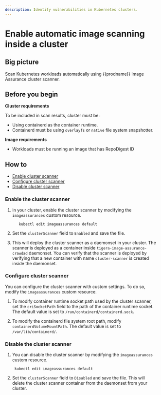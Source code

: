 ```yaml
---
description: Identify vulnerabilities in Kubernetes clusters.
---
```


# Enable automatic image scanning inside a cluster

## Big picture

Scan Kubernetes workloads automatically using {{prodname}} Image Assurance cluster scanner.


## Before you begin

**Cluster requirements**

To be included in scan results, cluster must be:

- Using containerd as the container runtime.
- Containerd must be using `overlayfs` or `native` file system snapshotter.

**Image requirements**

- Workloads must be running an image that has RepoDigest ID

## How to

- [Enable cluster scanner](#enable-the-cluster-scanner)
- [Configure cluster scanner](#configure-cluster-scanner)
- [Disable cluster scanner](#disable-cluster-scanner)

### Enable the cluster scanner

1. In your cluster, enable the cluster scanner by modifying the `imageassurances` custom resource.

   ```shell
      kubectl edit imageassurances default
   ```

2. Set the `clusterScanner` field to `Enabled` and save the file.

3. This will deploy the cluster scanner as a daemonset in your cluster. The scanner is deployed as a container inside `tigera-image-assurance-crawdad`
daemonset. You can verify that the scanner is deployed by verifying that a new container with name `cluster-scanner` is created inside the daemonset.


### Configure cluster scanner

You can configure the cluster scanner with custom settings. To do so, modify the `imageassurances` custom resource.

1. To modify container runtime socket path used by the cluster scanner, set the `criSocketPath` field to the path of the container runtime socket.
The default value is set to `/run/containerd/containerd.sock`.

2. To modify the containerd file system root path, modify `containerdVolumeMountPath`. The default value is set to `/var/lib/containerd/`.

### Disable the cluster scanner

1. You can disable the cluster scanner by modifying the `imageassurances` custom resource.

   ```shell
    kubectl edit imageassurances default
   ```

2. Set the `clusterScanner` field to `Disabled` and save the file. This will delete the cluster scanner container from the daemonset from your cluster.
